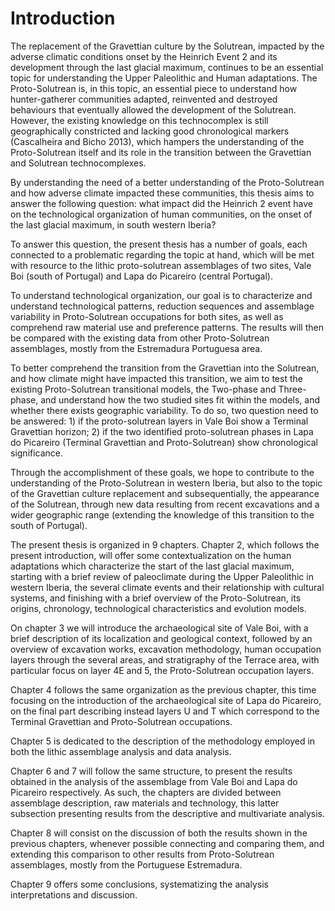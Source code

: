 # Introduction

The replacement of the Gravettian culture by the Solutrean, impacted by the adverse climatic conditions onset by the Heinrich Event 2 and its development through the last glacial maximum, continues to be an essential topic for understanding the Upper Paleolithic and Human adaptations. The Proto-Solutrean is, in this topic, an essential piece to understand how hunter-gatherer communities adapted, reinvented and destroyed behaviours that eventually allowed the development of the Solutrean. However, the existing knowledge on this technocomplex is still geographically constricted and lacking good chronological markers (Cascalheira and Bicho 2013), which hampers the understanding of the Proto-Solutrean itself and its role in the transition between the Gravettian and Solutrean technocomplexes.

By understanding the need of a better understanding of the Proto-Solutrean and how adverse climate impacted these communities, this thesis aims to answer the following question: what impact did the Heinrich 2 event have on the technological organization of human communities, on the onset of the last glacial maximum, in south western Iberia?

To answer this question, the present thesis has a number of goals, each connected to a problematic regarding the topic at hand, which will be met with resource to the lithic proto-solutrean assemblages of two sites, Vale Boi (south of Portugal) and Lapa do Picareiro (central Portugal).

To understand technological organization, our goal is to characterize and understand technological patterns, reduction sequences and assemblage variability in Proto-Solutrean occupations for both sites, as well as comprehend raw material use and preference patterns. The results will then be compared with the existing data from other Proto-Solutrean assemblages, mostly from the Estremadura Portuguesa area.

To better comprehend the transition from the Gravettian into the Solutrean, and how climate might have impacted this transition, we aim to test the existing Proto-Solutrean transitional models, the Two-phase and Three-phase, and understand how the two studied sites fit within the models, and whether there exists geographic variability. To do so, two question need to be answered: 1) if the proto-solutrean layers in Vale Boi show a Terminal Gravettian horizon; 2) if the two identified proto-solutrean phases in Lapa do Picareiro (Terminal Gravettian and Proto-Solutrean) show chronological significance.

Through the accomplishment of these goals, we hope to contribute to the understanding of the Proto-Solutrean in western Iberia, but also to the topic of the Gravettian culture replacement and subsequentially, the appearance of the Solutrean, through new data resulting from recent excavations and a wider geographic range (extending the knowledge of this transition to the south of Portugal).

The present thesis is organized in 9 chapters. Chapter 2, which follows the present introduction, will offer some contextualization on the human adaptations which characterize the start of the last glacial maximum, starting with a brief review of paleoclimate during the Upper Paleolithic in western Iberia, the several climate events and their relationship with cultural systems, and finishing with a brief overview of the Proto-Solutrean, its origins, chronology, technological characteristics and evolution models.

On chapter 3 we will introduce the archaeological site of Vale Boi, with a brief description of its localization and geological context, followed by an overview of excavation works, excavation methodology, human occupation layers through the several areas, and stratigraphy of the Terrace area, with particular focus on layer 4E and 5, the Proto-Solutrean occupation layers.

Chapter 4 follows the same organization as the previous chapter, this time focusing on the introduction of the archaeological site of Lapa do Picareiro, on the final part describing instead layers U and T which correspond to the Terminal Gravettian and Proto-Solutrean occupations.

Chapter 5 is dedicated to the description of the methodology employed in both the lithic assemblage analysis and data analysis.

Chapter 6 and 7 will follow the same structure, to present the results obtained in the analysis of the assemblage from Vale Boi and Lapa do Picareiro respectively. As such, the chapters are divided between assemblage description, raw materials and technology, this latter subsection presenting results from the descriptive and multivariate analysis.

Chapter 8 will consist on the discussion of both the results shown in the previous chapters, whenever possible connecting and comparing them, and extending this comparison to other results from Proto-Solutrean assemblages, mostly from the Portuguese Estremadura.

Chapter 9 offers some conclusions, systematizing the analysis interpretations and discussion.